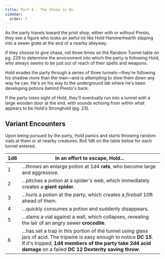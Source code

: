 ```yaml
---
title: Part 6 - The Chase is On
sidebar:
  order: 7
---
```


As the party travels toward the print shop, either with or without Presto, they see a figure who looks an awful lot like Hold Hammerhearth slipping into a sewer grate at the end of a nearby alleyway.

If they choose to give chase, roll three times on the Random Tunnel table on pg. 229 to determine the environment into which the party is following Hold, who always seems to be just out of reach of their spells and weapons.

Hold evades the party through a series of three tunnels—they're following his shadow more than the man—and is attempting to slow them down any way he can. He's on his way to the underground lab where he's been developing potions behind Presto's back.

If the party loses sight of Hold, they'll eventually run into a tunnel with a large wooden door at the end, with sounds echoing from within what appears to be Hold's Stronghold (pg. 23).

## Variant Encounters
<Aside type="note" title="Encounter Variant (Optional) - Hold's Helpers">
Upon being pursued by the party, Hold panics and starts throwing random vials at them or at nearby creatures. Roll 1d6 on the table below for each tunnel entered.

| 1d6 |  In an effort to escape, Hold... |
| --- | -------------------------------- |
| 1 | ...throws an enlarge potion at 1d4 **rats**, who become large and aggressive. |
| 2 | ...pitches a potion at a spider's web, which immediately creates a **giant spider**. |
| 3 | ...hurls a potion at the party, which creates a *fireball* 10ft ahead of them. |
| 4 | ...quickly consumes a potion and suddenly disappears. |
| 5 | ...slams a vial against a wall, which collapses, revealing the lair of an angry sewer **crocodile**. |
| 6 | ...has set a trap in this portion of the tunnel using glass jars of acid. The tripwire is easy enough to notice **DC 15**. If it's tripped, **1d4 members of the party take 2d4 acid damage** on a failed **DC 12 Dexterity saving throw**.
</Aside>